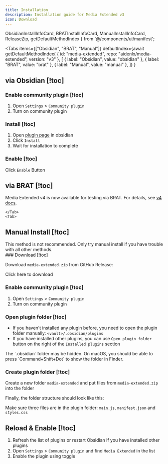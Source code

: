 ```yaml
---
title: Installation
description: Installation guide for Media Extended v3
icon: Download
---
```


  ObsidianInstallInfoCard, 
  BRATInstallInfoCard, 
  ManualInstallInfoCard, 
  ReleaseZip,
  getDefaultMethodIndex
} from '@/components/ui/manifest';

<Tabs
  items={["Obsidian", "BRAT", "Manual"]}
  defaultIndex={await getDefaultMethodIndex(
    { id: "media-extended", repo: "aidenlx/media-extended", version: "v3" }, 
    [
      { label: "Obsidian", value: "obsidian" },
      { label: "BRAT", value: "brat" },
      { label: "Manual", value: "manual" },
    ])
  }
>
  <Tab>

## via Obsidian [!toc]

<ObsidianInstallInfoCard version="v3" />

<div className='fd-steps [&_h3]:fd-step'>

### Enable community plugin [!toc]

1. Open `Settings` > `Community plugin`
2. Turn on community plugin

### Install [!toc]

1. Open [plugin page](https://obsidian.md/plugins?id=media-extended) in obsidian
2. Click `Install`
3. Wait for installation to complete

### Enable [!toc]

Click `Enable` Button

</div>
  </Tab>
  <Tab>

## via BRAT [!toc]

Media Extended v4 is now available for testing via BRAT. For details, see [v4 docs](/docs/v4#v3-user).

    </Tab>
    <Tab>

## Manual Install [!toc]

<ManualInstallInfoCard />

<Callout type="warn">
This method is not recommended. Only try manual install if you have trouble
with all other methods.
</Callout>

<div className='fd-steps [&_h3]:fd-step'>
### Download [!toc]

Download `media-extended.zip` from GitHub Release: 

<ReleaseZip>
  Click here to download
</ReleaseZip>

### Enable community plugin [!toc]

1. Open `Settings` > `Community plugin`
2. Turn on community plugin

### Open plugin folder [!toc]

- If you haven't installed any plugin before, you need to open the plugin folder manually: `<vault>/.obsidian/plugins`
- If you have installed other plugins, you can use `Open plugin folder` button on the right of the `Installed plugins` section

<Callout>
The `.obsidian` folder may be hidden. On macOS, you should be able to press `Command+Shift+Dot` to show the folder in Finder.
</Callout>

### Create plugin folder [!toc]

Create a new folder `media-extended` and put files from `media-extended.zip` into the folder

Finally, the folder structure should look like this:

<Files>
  <Folder name="<vault>/.obsidian/plugins" open>
    <Folder name="media-extended" open>
      <File name="main.js" />
      <File name="manifest.json" />
      <File name="styles.css" />
    </Folder>
  </Folder>
</Files>

Make sure three files are in the plugin folder: `main.js`, `manifest.json` and `styles.css`

## Reload & Enable [!toc]

1. Refresh the list of plugins or restart Obsidian if you have installed other plugins
2. Open `Settings` > `Community plugin` and find `Media Extended` in the list
3. Enable the plugin using toggle

</div>
  </Tab>
</Tabs>